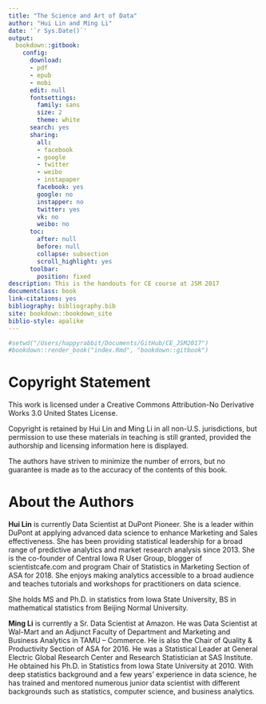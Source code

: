 ```yaml
--- 
title: "The Science and Art of Data"
author: "Hui Lin and Ming Li"
date: '`r Sys.Date()`'
output:
  bookdown::gitbook:
    config:
      download:
      - pdf
      - epub
      - mobi
      edit: null
      fontsettings:
        family: sans
        size: 2
        theme: white
      search: yes
      sharing:
        all:
        - facebook
        - google
        - twitter
        - weibo
        - instapaper
        facebook: yes
        google: no
        instapper: no
        twitter: yes
        vk: no
        weibo: no
      toc:
        after: null
        before: null
        collapse: subsection
        scroll_highlight: yes
      toolbar:
        position: fixed
description: This is the handouts for CE course at JSM 2017
documentclass: book
link-citations: yes
bibliography: bibliography.bib
site: bookdown::bookdown_site
biblio-style: apalike
---
```



```r
#setwd("/Users/happyrabbit/Documents/GitHub/CE_JSM2017")
#bookdown::render_book("index.Rmd", "bookdown::gitbook")
```

# Copyright Statement {-}

This work is licensed under a Creative Commons Attribution-No Derivative Works 3.0 United States License.

Copyright is retained by Hui Lin and Ming Li in all non-U.S. jurisdictions, but permission to use these materials in teaching is still granted, provided the authorship and licensing information here is displayed.

The authors have striven to minimize the number of errors, but no guarantee is made as to the accuracy of the contents of this book.


# About the Authors {-}

**Hui Lin** is currently Data Scientist at DuPont Pioneer. She is a leader within DuPont at applying advanced data science to enhance Marketing and Sales effectiveness. She has been providing statistical leadership for a broad range of predictive analytics and market research analysis since 2013. She is the co-founder of Central Iowa R User Group, blogger of scientistcafe.com and program Chair of Statistics in Marketing Section of ASA for 2018. She enjoys making analytics accessible to a broad audience and teaches tutorials and workshops for practitioners on data science. 

She holds MS and Ph.D. in statistics from Iowa State University, BS in mathematical statistics from Beijing Normal University.

**Ming Li** is currently a Sr. Data Scientist at Amazon. He was Data Scientist at Wal-Mart and an Adjunct Faculty of Department and Marketing and Business Analytics in TAMU – Commerce. He is also the Chair of Quality & Productivity Section of ASA for 2016. He was a Statistical Leader at General Electric Global Research Center and Research Statistician at SAS Institute. He obtained his Ph.D. in Statistics from Iowa State University at 2010. With deep statistics background and a few years’ experience in data science, he has trained and mentored numerous junior data scientist with different backgrounds such as statistics, computer science, and business analytics. 


